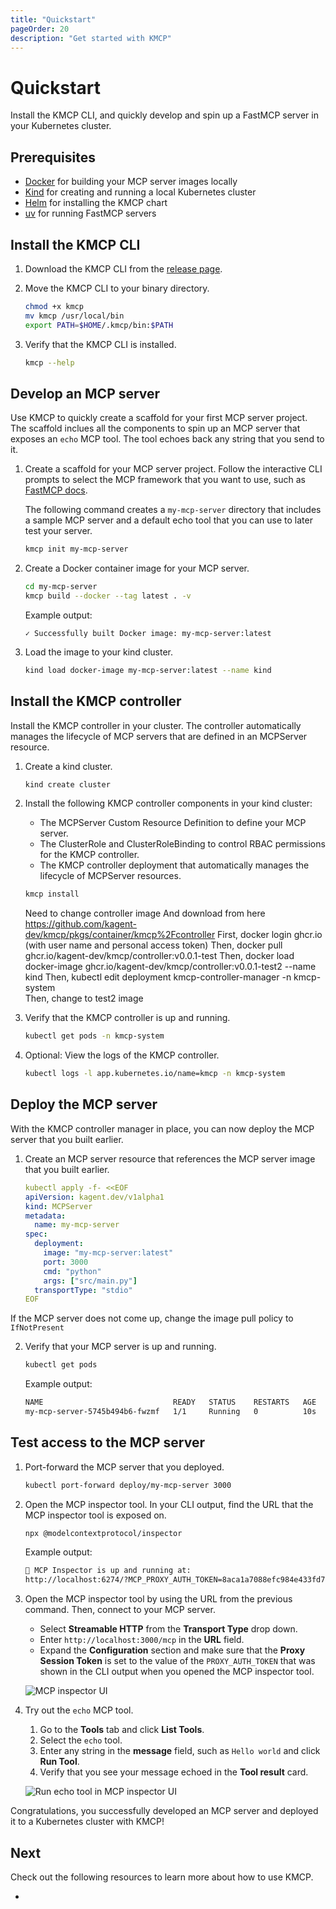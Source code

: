 ```yaml
---
title: "Quickstart"
pageOrder: 20
description: "Get started with KMCP"
---
```


# Quickstart

Install the KMCP CLI, and quickly develop and spin up a FastMCP server in your Kubernetes cluster. 

## Prerequisites

- [Docker](https://docs.docker.com/desktop/) for building your MCP server images locally
- [Kind](https://kind.sigs.k8s.io) for creating and running a local Kubernetes cluster
- [Helm](https://helm.sh/docs/intro/install/) for installing the KMCP chart
- [uv](https://docs.astral.sh/uv/getting-started/installation/) for running FastMCP servers

## Install the KMCP CLI

1. Download the KMCP CLI from the [release page](https://github.com/kagent-dev/kmcp/releases). 

2. Move the KMCP CLI to your binary directory.
   ```sh
   chmod +x kmcp
   mv kmcp /usr/local/bin 
   export PATH=$HOME/.kmcp/bin:$PATH 
   ```

3. Verify that the KMCP CLI is installed. 
   ```sh
   kmcp --help
   ```
 
## Develop an MCP server

Use KMCP to quickly create a scaffold for your first MCP server project. The scaffold inclues all the components to spin up an MCP server that exposes an `echo` MCP tool. The tool echoes back any string that you send to it. 

1. Create a scaffold for your MCP server project. 
   Follow the interactive CLI prompts to select the MCP framework that you want to use, such as [FastMCP docs](https://github.com/jlowin/fastmcp).
   
   The following command creates a `my-mcp-server` directory that includes a sample MCP server and a default echo tool that you can use to later test your server. 
   ```sh
   kmcp init my-mcp-server 
   ```
   
2. Create a Docker container image for your MCP server. 
   ```sh
   cd my-mcp-server
   kmcp build --docker --tag latest . -v 
   ```
   
   Example output: 
   ```
   ✓ Successfully built Docker image: my-mcp-server:latest
   ```

3. Load the image to your kind cluster. 
   ```sh
   kind load docker-image my-mcp-server:latest --name kind 
   ```

## Install the KMCP controller

Install the KMCP controller in your cluster. The controller automatically manages the lifecycle of MCP servers that are defined in an MCPServer resource.

1. Create a kind cluster. 
   ```sh
   kind create cluster
   ```

2. Install the following KMCP controller components in your kind cluster: 
   * The MCPServer Custom Resource Definition to define your MCP server. 
   * The ClusterRole and ClusterRoleBinding to control RBAC permissions for the KMCP controller.
   * The KMCP controller deployment that automatically manages the lifecycle of MCPServer resources. 
   
   ```sh
   kmcp install
   ```
   
   Need to change controller image
   And download from here https://github.com/kagent-dev/kmcp/pkgs/container/kmcp%2Fcontroller
   First, docker login ghcr.io (with user name and personal access token)
   Then, docker pull ghcr.io/kagent-dev/kmcp/controller:v0.0.1-test
   Then, docker load docker-image ghcr.io/kagent-dev/kmcp/controller:v0.0.1-test2 --name kind
   Then, kubectl edit deployment kmcp-controller-manager -n kmcp-system  
   Then, change to test2 image 

3. Verify that the KMCP controller is up and running. 
   ```sh
   kubectl get pods -n kmcp-system
   ```
   
4. Optional: View the logs of the KMCP controller. 
   ```sh
   kubectl logs -l app.kubernetes.io/name=kmcp -n kmcp-system
   ```
   
## Deploy the MCP server

With the KMCP controller manager in place, you can now deploy the MCP server that you built earlier. 

1. Create an MCP server resource that references the MCP server image that you built earlier. 
   ```yaml
   kubectl apply -f- <<EOF
   apiVersion: kagent.dev/v1alpha1
   kind: MCPServer
   metadata:
     name: my-mcp-server
   spec:
     deployment:
       image: "my-mcp-server:latest"
       port: 3000
       cmd: "python"
       args: ["src/main.py"]
     transportType: "stdio"
   EOF
   ```
   
If the MCP server does not come up, change the image pull policy to `IfNotPresent`

2. Verify that your MCP server is up and running. 
   ```sh
   kubectl get pods 
   ```
   
   Example output: 
   ```sh
   NAME                             READY   STATUS    RESTARTS   AGE
   my-mcp-server-5745b494b6-fwzmf   1/1     Running   0          10s
   ```

## Test access to the MCP server

1. Port-forward the MCP server that you deployed. 
   ```sh
   kubectl port-forward deploy/my-mcp-server 3000
   ```

2. Open the MCP inspector tool. In your CLI output, find the URL that the MCP inspector tool is exposed on. 
   ```sh
   npx @modelcontextprotocol/inspector
   ```
   
   Example output: 
   ```sh
   🚀 MCP Inspector is up and running at:
   http://localhost:6274/?MCP_PROXY_AUTH_TOKEN=8aca1a7088efc984e433fd750ed042b1881fbda3734282e3f0e524b00fc3e69f
   ```
   
3. Open the MCP inspector tool by using the URL from the previous command. Then, connect to your MCP server. 
   * Select **Streamable HTTP** from the **Transport Type** drop down. 
   * Enter `http://localhost:3000/mcp` in the **URL** field. 
   * Expand the **Configuration** section and make sure that the **Proxy Session Token** is set to the value of the `PROXY_AUTH_TOKEN` that was shown in the CLI output when you opened the MCP inspector tool. 
   
   ![MCP inspector UI](/images/kmcp-inspector-ov.png "Connect to MCP server with MCP inspector tool")


4. Try out the `echo` MCP tool. 
   1. Go to the **Tools** tab and click **List Tools**. 
   2. Select the `echo` tool. 
   3. Enter any string in the **message** field, such as `Hello world` and click **Run Tool**. 
   4. Verify that you see your message echoed in the **Tool result** card. 
   
   ![Run echo tool in MCP inspector UI](/images/kmcp-inspector-echo-success.png "Successful run of the echo tool")
   
   
   
Congratulations, you successfully developed an MCP server and deployed it to a Kubernetes cluster with KMCP!

## Next

Check out the following resources to learn more about how to use KMCP. 

*

